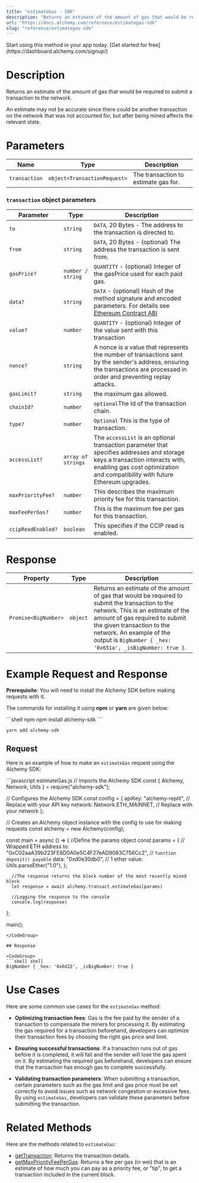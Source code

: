 ```yaml
---
title: "estimateGas - SDK"
description: "Returns an estimate of the amount of gas that would be required to submit transaction to the network. An estimate may not be accurate since there could be another transaction on the network that was not accounted for, but after being mined affects the relevant state."
url: "https://docs.alchemy.com/reference/estimategas-sdk"
slug: "reference/estimategas-sdk"
---
```


<Tip title="Don’t have an API key?" icon="star">
  Start using this method in your app today. [Get started for free](https://dashboard.alchemy.com/signup/)
</Tip>

# Description

Returns an estimate of the amount of gas that would be required to submit a transaction to the network.

An estimate may not be accurate since there could be another transaction on the network that was not accounted for, but after being mined affects the relevant state.

# Parameters

| Name          | Type                         | Description                          |
| ------------- | ---------------------------- | ------------------------------------ |
| `transaction` | `object<TransactionRequest>` | The transaction to estimate gas for. |

### `transaction` object parameters

| Parameter          | Type               | Description                                                                                                                                                                                                   |
| ------------------ | ------------------ | ------------------------------------------------------------------------------------------------------------------------------------------------------------------------------------------------------------- |
| `to`               | `string`           | `DATA`, 20 Bytes - The address to the transaction is directed to.                                                                                                                                             |
| `from`             | `string`           | `DATA`, 20 Bytes - (optional) The address the transaction is sent from.                                                                                                                                       |
| `gasPrice?`        | `number / string`  | `QUANTITY` - (optional) Integer of the gasPrice used for each paid gas.                                                                                                                                       |
| `data?`            | `string`           | `DATA` - (optional) Hash of the method signature and encoded parameters. For details see [Ethereum Contract ABI](https://docs.soliditylang.org/en/v0.7.0/abi-spec.html)                                       |
| `value?`           | `number`           | `QUANTITY` - (optional) Integer of the value sent with this transaction                                                                                                                                       |
| `nonce?`           | `string`           | A nonce is a value that represents the number of transactions sent by the sender's address, ensuring the transactions are processed in order and preventing replay attacks.                                   |
| `gasLimit?`        | `string`           | the maximum gas allowed.                                                                                                                                                                                      |
| `chainId?`         | `number`           | `optional`The Id of the transaction chain.                                                                                                                                                                    |
| `type?`            | `number`           | `Optional` This is the type of transaction.                                                                                                                                                                   |
| `accessList?`      | `array of strings` | The `accessList` is an optional transaction parameter that specifies addresses and storage keys a transaction interacts with, enabling gas cost optimization and compatibility with future Ethereum upgrades. |
| `maxPriorityFee?`  | `number`           | This describes the maximum priority fee for this transaction.                                                                                                                                                 |
| `maxFeePerGas?`    | `number`           | This is the maximum fee per gas for this transaction.                                                                                                                                                         |
| `ccipReadEnabled?` | `boolean`          | This specifies if the CCIP read is enabled.                                                                                                                                                                   |

# Response

| Property             | Type     | Description                                                                                                                                                                                                                                                                                 |
| -------------------- | -------- | ------------------------------------------------------------------------------------------------------------------------------------------------------------------------------------------------------------------------------------------------------------------------------------------- |
| `Promise<BigNumber>` | `object` | Returns an estimate of the amount of gas that would be required to submit the transaction to the network. This is an estimate of the amount of gas required to submit the given transaction to the network. An example of the output is `BigNumber { _hex: '0x651a', _isBigNumber: true }`. |

# Example Request and Response

**Prerequisite**: You will need to install the Alchemy SDK before making requests with it.

The commands for installing it using **npm** or **yarn** are given below:

<CodeGroup>
  ```shell npm
  npm install alchemy-sdk
  ```

  ```shell yarn
  yarn add alchemy-sdk
  ```
</CodeGroup>

## Request

Here is an example of how to make an `estimateGas` request using the Alchemy SDK:

<CodeGroup>
  ```javascript estimateGas.js
  // Imports the Alchemy SDK
  const { Alchemy, Network, Utils } = require("alchemy-sdk");

  // Configures the Alchemy SDK
  const config = {
      apiKey: "alchemy-replit", // Replace with your API key
      network: Network.ETH_MAINNET, // Replace with your network
  };

  // Creates an Alchemy object instance with the config to use for making requests
  const alchemy = new Alchemy(config);

  const main = async () => {
      //Define the params object
      const params = {
          // Wrapped ETH address
          to: "0xC02aaA39b223FE8D0A0e5C4F27eAD9083C756Cc2",
          // `function deposit() payable`
          data: "0xd0e30db0",
          // 1 ether
          value: Utils.parseEther("1.0"),
      };

      //The response returns the block number of the most recently mined block
      let response = await alchemy.transact.estimateGas(params)

      //Logging the response to the console
      console.log(response)
  };

  main();
  ```
</CodeGroup>

## Response

<CodeGroup>
  ```shell shell
  BigNumber { _hex: '0x6d22', _isBigNumber: true }
  ```
</CodeGroup>

# Use Cases

Here are some common use cases for the `estimateGas` method:

* **Optimizing transaction fees**: Gas is the fee paid by the sender of a transaction to compensate the miners for processing it. By estimating the gas required for a transaction beforehand, developers can optimize their transaction fees by choosing the right gas price and limit.

* **Ensuring successful transactions**: If a transaction runs out of gas before it is completed, it will fail and the sender will lose the gas spent on it. By estimating the required gas beforehand, developers can ensure that the transaction has enough gas to complete successfully.

* **Validating transaction parameters**: When submitting a transaction, certain parameters such as the gas limit and gas price must be set correctly to avoid issues such as network congestion or excessive fees. By using `estimateGas`, developers can validate these parameters before submitting the transaction.

# Related Methods

Here are the methods related to `estimateGas`:

* [getTransaction](/reference/getTransaction-sdktransaction): Returns the transaction details.
* [getMaxPriorityFeePerGas](/reference/getmaxpriorityfeepergas-sdk): Returns a fee per gas (in wei) that is an estimate of how much you can pay as a priority fee, or "tip", to get a transaction included in the current block.
